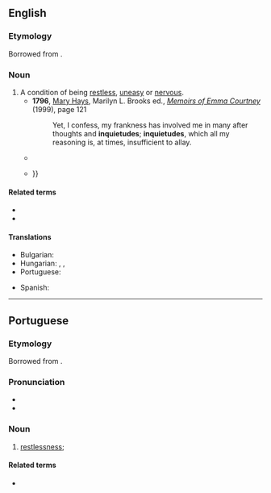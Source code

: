{{also|inquiétude}}
==English==

===Etymology===
Borrowed from {{bor|en|la|inquietudo}}.

===Noun===
{{en-noun|~}}

# A condition of being [[restless]], [[uneasy]] or [[nervous]].
#* '''1796''', [[w:Mary Hays|Mary Hays]], Marilyn L. Brooks ed., ''[[w:Memoirs of Emma Courtney|Memoirs of Emma Courtney]]'' (1999), page 121
#*: Yet, I confess, my frankness has involved me in many after thoughts and '''inquietudes'''; '''inquietudes''', which all my reasoning is, at times, insufficient to allay.
#* {{RQ:Austen Emma|III|12|text=The consciousness of having done amiss, had exposed her to a thousand '''inquietudes''', and made her captious and irritable to a degree that must have been—that had been—hard for him to bear.}}
#* {{quote-book|en|1830|{{w|Mary Shelley}}|{{w|The Fortunes of Perkin Warbeck}}|volume=I|url=http://catalog.hathitrust.org/Record/001024453|text=Even as he spoke, steps were heard near the apartment; and while the eyes of both were turned with '''inquietude''' on the expected intruder, Lord Lovel entered {{...}}}}

====Related terms====
* {{l|en|inquiet}}
* {{l|en|quietude}}

====Translations====
{{trans-top|the condition of being restless, uneasy or nervous}}
* Bulgarian: {{t+|bg|безпокойство|n}}
* Hungarian: {{t+|hu|nyugtalanság}}, {{t+|hu|izgatottság}}, {{t+|hu|izgalom}}
* Portuguese: {{t+|pt|inquietude}}
{{trans-mid}}
* Spanish: {{t+|es|inquietud|f}}
{{trans-bottom}}

----

==Portuguese==

===Etymology===
Borrowed from {{bor|pt|la|inquietudo}}.

===Pronunciation===
{{pt-IPA|pt=inquiètude}}
* {{rhymes|pt|udʒi|q1=Brazil|udɨ|q2=Portugal|s=5}}
* {{hyph|pt|in|qui|e|tu|de}}

===Noun===
{{pt-noun|f}}

# [[restlessness]]; {{l|en|inquietude}} {{gloss|state or condition of being restless}}
#: {{syn|pt|inquietação}}

====Related terms====
* {{l|pt|inquietar}}
